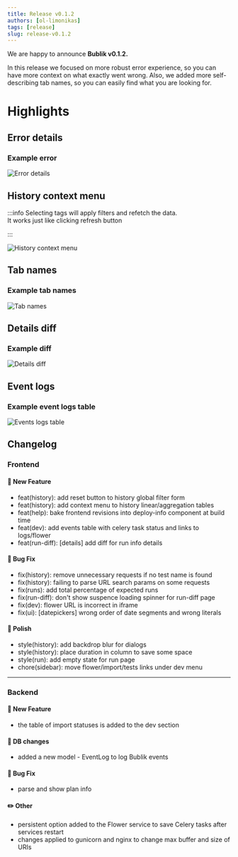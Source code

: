 ```yaml
---
title: Release v0.1.2
authors: [ol-limonikas]
tags: [release]
slug: release-v0.1.2
---
```


We are happy to announce **Bublik v0.1.2.**

In this release we focused on more robust error experience, so you can have more context on what exactly went wrong.
Also, we added more self-describing tab names, so you can easily find what you are looking for.

<!--truncate-->

# Highlights

## Error details

### Example error

![Error details](./img/history-error.png)

## History context menu

:::info
Selecting tags will apply filters and refetch the data. <br/>
It works just like clicking refresh button

:::

![History context menu](./img/history-context-menu.png)

## Tab names

### Example tab names

![Tab names](./img/tabs.png)

## Details diff

### Example diff

![Details diff](./img/details-diff.png)

## Event logs

### Example event logs table

![Events logs table](./img/event-log.png)

## Changelog

### Frontend

#### 🚀 New Feature

- feat(history): add reset button to history global filter form
- feat(history): add context menu to history linear/aggregation tables
- feat(help): bake frontend revisions into deploy-info component at build time
- feat(dev): add events table with celery task status and links to logs/flower
- feat(run-diff): [details] add diff for run info details

#### 🐛 Bug Fix

- fix(history): remove unnecessary requests if no test name is found
- fix(history): failing to parse URL search params on some requests
- fix(runs): add total percentage of expected runs
- fix(run-diff): don't show suspence loading spinner for run-diff page
- fix(dev): flower URL is incorrect in iframe
- fix(ui): [datepickers] wrong order of date segments and wrong literals

#### 💅 Polish

- style(history): add backdrop blur for dialogs
- style(history): place duration in column to save some space
- style(run): add empty state for run page
- chore(sidebar): move flower/import/tests links under dev menu

---

### Backend

#### 🚀 New Feature

- the table of import statuses is added to the dev section

#### 💾 DB changes

- added a new model - EventLog to log Bublik events

#### 🐛 Bug Fix

- parse and show plan info

#### ✏️ Other

- persistent option added to the Flower service to save Celery tasks after services restart
- changes applied to gunicorn and nginx to change max buffer and size of URIs
